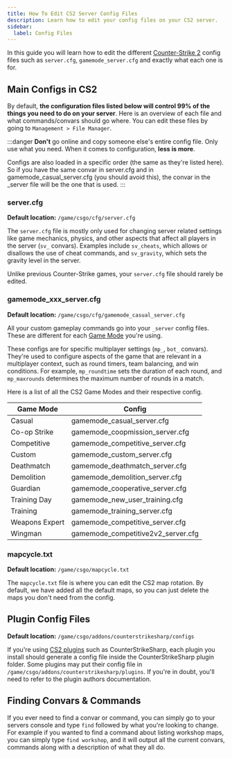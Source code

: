 ```yaml
---
title: How To Edit CS2 Server Config Files
description: Learn how to edit your config files on your CS2 server.
sidebar:
  label: Config Files
---
```


In this guide you will learn how to edit the different [Counter-Strike 2](https://www.gamehostbros.com/cs2-server-hosting/) config files such as `server.cfg`, `gamemode_server.cfg` and exactly what each one is for.

## Main Configs in CS2
By default, **the configuration files listed below will control 99% of the things you need to do on your server**. Here is an overview of each file and what commands/convars should go where. You can edit these files by going to `Management > File Manager`.

:::danger
**Don't** go online and copy someone else's entire config file. Only use what you need. When it comes to configuration, **less is more**.

Configs are also loaded in a specific order (the same as they're listed here). So if you have the same convar in server.cfg and in gamemode_casual_server.cfg (you should avoid this), the convar in the _server file will be the one that is used.
:::

### server.cfg
**Default location:** `/game/csgo/cfg/server.cfg`

The `server.cfg` file is mostly only used for changing server related settings like game mechanics, physics, and other aspects that affect all players in the server (`sv_` convars). Examples include `sv_cheats`, which allows or disallows the use of cheat commands, and `sv_gravity`, which sets the gravity level in the server. 

Unlike previous Counter-Strike games, your `server.cfg` file should rarely be edited.

### gamemode_xxx_server.cfg
**Default location:** `/game/csgo/cfg/gamemode_casual_server.cfg`

All your custom gameplay commands go into your `_server` config files. These are different for each [Game Mode](/games/counter-strike-2/game-modes/) you're using. 

These configs are for specific multiplayer settings (`mp_`, `bot_` convars). They're used to configure aspects of the game that are relevant in a multiplayer context, such as round timers, team balancing, and win conditions. For example, `mp_roundtime` sets the duration of each round, and `mp_maxrounds` determines the maximum number of rounds in a match.

Here is a list of all the CS2 Game Modes and their respective config.

| Game Mode     | Config                                |
|---------------|---------------------------------------|
| Casual        | gamemode_casual_server.cfg            |
| Co-op Strike  | gamemode_coopmission_server.cfg       |
| Competitive   | gamemode_competitive_server.cfg       |
| Custom        | gamemode_custom_server.cfg            |
| Deathmatch    | gamemode_deathmatch_server.cfg        |
| Demolition    | gamemode_demolition_server.cfg        |
| Guardian      | gamemode_cooperative_server.cfg       |
| Training Day  | gamemode_new_user_training.cfg        |
| Training      | gamemode_training_server.cfg          |
| Weapons Expert| gamemode_competitive_server.cfg       |
| Wingman       | gamemode_competitive2v2_server.cfg    |

### mapcycle.txt
**Default location:** `/game/csgo/mapcycle.txt`

The `mapcycle.txt` file is where you can edit the CS2 map rotation. By default, we have added all the default maps, so you can just delete the maps you don't need from the config. 

## Plugin Config Files
**Default location:** `/game/csgo/addons/counterstrikesharp/configs`

If you're using [CS2 plugins](/games/counter-strike-2/install-plugins/) such as CounterStrikeSharp, each plugin you install should generate a config file inside the CounterStrikeSharp plugin folder. Some plugins may put their config file in `/game/csgo/addons/counterstrikesharp/plugins`. If you're in doubt, you'll need to refer to the plugin authors documentation.

## Finding Convars & Commands

If you ever need to find a convar or command, you can simply go to your servers console and type `find` followed by what you're looking to change. For example if you wanted to find a command about listing workshop maps, you can simply type `find workshop`, and it will output all the current convars, commands along with a description of what they all do. 
